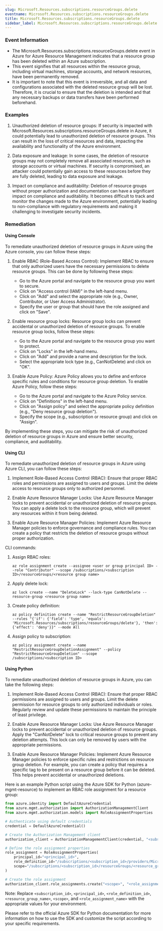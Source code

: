 ```yaml
--- 
slug: Microsoft.Resources.subscriptions.resourceGroups.delete
eventname: Microsoft.Resources.subscriptions.resourceGroups.delete
title: Microsoft.Resources.subscriptions.resourceGroups.delete
sidebar_label: Microsoft.Resources.subscriptions.resourceGroups.delete
---
```

                       
### Event Information

- The Microsoft.Resources.subscriptions.resourceGroups.delete event in Azure for Azure Resource Management indicates that a resource group has been deleted within an Azure subscription.
- This event signifies that all resources within the resource group, including virtual machines, storage accounts, and network resources, have been permanently removed.
- It is important to note that this event is irreversible, and all data and configurations associated with the deleted resource group will be lost. Therefore, it is crucial to ensure that the deletion is intended and that any necessary backups or data transfers have been performed beforehand.


### Examples

1. Unauthorized deletion of resource groups: If security is impacted with Microsoft.Resources.subscriptions.resourceGroups.delete in Azure, it could potentially lead to unauthorized deletion of resource groups. This can result in the loss of critical resources and data, impacting the availability and functionality of the Azure environment.

2. Data exposure and leakage: In some cases, the deletion of resource groups may not completely remove all associated resources, such as storage accounts or virtual machines. If security is compromised, an attacker could potentially gain access to these resources before they are fully deleted, leading to data exposure and leakage.

3. Impact on compliance and auditability: Deletion of resource groups without proper authorization and documentation can have a significant impact on compliance and auditability. It becomes difficult to track and monitor the changes made to the Azure environment, potentially leading to non-compliance with regulatory requirements and making it challenging to investigate security incidents.

### Remediation

#### Using Console

To remediate unauthorized deletion of resource groups in Azure using the Azure console, you can follow these steps:

1. Enable RBAC (Role-Based Access Control): Implement RBAC to ensure that only authorized users have the necessary permissions to delete resource groups. This can be done by following these steps:
   - Go to the Azure portal and navigate to the resource group you want to secure.
   - Click on "Access control (IAM)" in the left-hand menu.
   - Click on "Add" and select the appropriate role (e.g., Owner, Contributor, or User Access Administrator).
   - Specify the user or group that should have the role assigned and click on "Save".

2. Enable resource group locks: Resource group locks can prevent accidental or unauthorized deletion of resource groups. To enable resource group locks, follow these steps:
   - Go to the Azure portal and navigate to the resource group you want to protect.
   - Click on "Locks" in the left-hand menu.
   - Click on "Add" and provide a name and description for the lock.
   - Select the appropriate lock type (e.g., CanNotDelete) and click on "OK".

3. Enable Azure Policy: Azure Policy allows you to define and enforce specific rules and conditions for resource group deletion. To enable Azure Policy, follow these steps:
   - Go to the Azure portal and navigate to the Azure Policy service.
   - Click on "Definitions" in the left-hand menu.
   - Click on "Assign policy" and select the appropriate policy definition (e.g., "Deny resource group deletion").
   - Specify the scope (e.g., subscription or resource group) and click on "Assign".

By implementing these steps, you can mitigate the risk of unauthorized deletion of resource groups in Azure and ensure better security, compliance, and auditability.

#### Using CLI

To remediate unauthorized deletion of resource groups in Azure using Azure CLI, you can follow these steps:

1. Implement Role-Based Access Control (RBAC): Ensure that proper RBAC roles and permissions are assigned to users and groups. Limit the delete access to resource groups only to authorized personnel.

2. Enable Azure Resource Manager Locks: Use Azure Resource Manager locks to prevent accidental or unauthorized deletion of resource groups. You can apply a delete lock to the resource group, which will prevent any resources within it from being deleted.

3. Enable Azure Resource Manager Policies: Implement Azure Resource Manager policies to enforce governance and compliance rules. You can create a policy that restricts the deletion of resource groups without proper authorization.

CLI commands:

1. Assign RBAC roles:
   ```
   az role assignment create --assignee <user or group principal ID> --role "Contributor" --scope /subscriptions/<subscription ID>/resourceGroups/<resource group name>
   ```

2. Apply delete lock:
   ```
   az lock create --name "DeleteLock" --lock-type CanNotDelete --resource-group <resource group name>
   ```

3. Create policy definition:
   ```
   az policy definition create --name "RestrictResourceGroupDeletion" --rules "{'if': {'field': 'type', 'equals': 'Microsoft.Resources/subscriptions/resourceGroups/delete'}, 'then': {'effect': 'deny'}}" --mode All
   ```

4. Assign policy to subscription:
   ```
   az policy assignment create --name "RestrictResourceGroupDeletionAssignment" --policy "RestrictResourceGroupDeletion" --scope /subscriptions/<subscription ID>
   ```

#### Using Python

To remediate unauthorized deletion of resource groups in Azure, you can take the following steps:

1. Implement Role-Based Access Control (RBAC): Ensure that proper RBAC permissions are assigned to users and groups. Limit the delete permission for resource groups to only authorized individuals or roles. Regularly review and update these permissions to maintain the principle of least privilege.

2. Enable Azure Resource Manager Locks: Use Azure Resource Manager locks to prevent accidental or unauthorized deletion of resource groups. Apply the "CanNotDelete" lock to critical resource groups to prevent any deletion attempts. This lock can only be removed by users with the appropriate permissions.

3. Enable Azure Resource Manager Policies: Implement Azure Resource Manager policies to enforce specific rules and restrictions on resource group deletion. For example, you can create a policy that requires a specific tag to be present on a resource group before it can be deleted. This helps prevent accidental or unauthorized deletions.

Here is an example Python script using the Azure SDK for Python (azure-mgmt-resource) to implement an RBAC role assignment for a resource group:

```python
from azure.identity import DefaultAzureCredential
from azure.mgmt.authorization import AuthorizationManagementClient
from azure.mgmt.authorization.models import RoleAssignmentProperties

# Authenticate using default credentials
credential = DefaultAzureCredential()

# Create the Authorization Management client
authorization_client = AuthorizationManagementClient(credential, "<subscription_id>")

# Define the role assignment properties
role_assignment = RoleAssignmentProperties(
    principal_id="<principal_id>",
    role_definition_id="/subscriptions/<subscription_id>/providers/Microsoft.Authorization/roleDefinitions/<role_definition_id>",
    scope="/subscriptions/<subscription_id>/resourceGroups/<resource_group_name>"
)

# Create the role assignment
authorization_client.role_assignments.create("<scope>", "<role_assignment_name>", role_assignment)
```

Note: Replace `<subscription_id>`, `<principal_id>`, `<role_definition_id>`, `<resource_group_name>`, `<scope>`, and `<role_assignment_name>` with the appropriate values for your environment.

Please refer to the official Azure SDK for Python documentation for more information on how to use the SDK and customize the script according to your specific requirements.


 